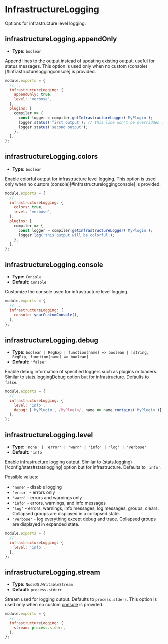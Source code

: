 
<WebpackLicense from="https://webpack.js.org/configuration/infrastructureLogging/" />

# InfrastructureLogging

Options for infrastructure level logging.

## infrastructureLogging.appendOnly

- **Type:** `boolean`

Append lines to the output instead of updating existing output, useful for status messages. This option is used only when no custom (console)[#infrastructureloggingconsole] is provided.

```js title=rspack.config.js
module.exports = {
  //...
  infrastructureLogging: {
    appendOnly: true,
    level: 'verbose',
  },
  plugins: [
    compiler => {
      const logger = compiler.getInfrastructureLogger('MyPlugin');
      logger.status('first output'); // this line won't be overridden with `appendOnly` enabled
      logger.status('second output');
    },
  ],
};
```

## infrastructureLogging.colors

- **Type:** `boolean`

Enable colorful output for infrastructure level logging. This option is used only when no custom (console)[#infrastructureloggingconsole] is provided.

```js title=rspack.config.js
module.exports = {
  //...
  infrastructureLogging: {
    colors: true,
    level: 'verbose',
  },
  plugins: [
    compiler => {
      const logger = compiler.getInfrastructureLogger('MyPlugin');
      logger.log('this output will be colorful');
    },
  ],
};
```

## infrastructureLogging.console

- **Type:** `Console`
- **Default:** `Console`

Customize the console used for infrastructure level logging.

```js title=rspack.config.js
module.exports = {
  //...
  infrastructureLogging: {
    console: yourCustomConsole(),
  },
};
```

## infrastructureLogging.debug

- **Type:** `boolean | RegExp | function(name) => boolean | [string, RegExp, function(name) => boolean]`
- **Default:** `'false'`

Enable debug information of specified loggers such as plugins or loaders. Similar to [stats.loggingDebug](/config/stats#statsloggingdebug) option but for infrastructure. Defaults to `false`.

```js title=rspack.config.js
module.exports = {
  //...
  infrastructureLogging: {
    level: 'info',
    debug: ['MyPlugin', /MyPlugin/, name => name.contains('MyPlugin')],
  },
};
```

## infrastructureLogging.level

- **Type:** `'none' | 'error' | 'warn' | 'info' | 'log' | 'verbose'`
- **Default:** `'info'`

Enable infrastructure logging output. Similar to (stats.logging)[/config/stats#statslogging] option but for infrastructure. Defaults to `'info'`.

Possible values:

- `'none'` - disable logging
- `'error'` - errors only
- `'warn'` - errors and warnings only
- `'info'` - errors, warnings, and info messages
- `'log'` - errors, warnings, info messages, log messages, groups, clears. Collapsed groups are displayed in a collapsed state.
- `'verbose'` - log everything except debug and trace. Collapsed groups are displayed in expanded state.

```js title=rspack.config.js
module.exports = {
  //...
  infrastructureLogging: {
    level: 'info',
  },
};
```

## infrastructureLogging.stream

- **Type:** `NodeJS.WritableStream`
- **Default:** `process.stderr`

Stream used for logging output. Defaults to `process.stderr`. This option is used only when no custom [console](#infrastructureloggingconsole) is provided.

```js title=rspack.config.js
module.exports = {
  //...
  infrastructureLogging: {
    stream: process.stderr,
  },
};
```
